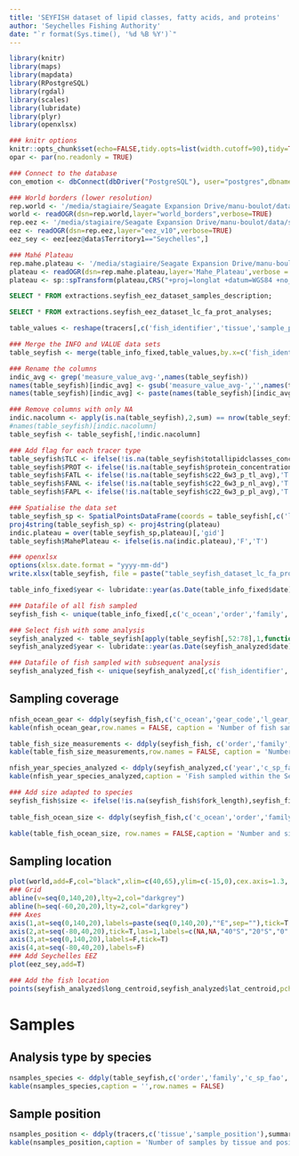 ```yaml
---
title: 'SEYFISH dataset of lipid classes, fatty acids, and proteins'
author: 'Seychelles Fishing Authority'
date: "`r format(Sys.time(), '%d %B %Y')`"
---
```

  
```r
library(knitr)
library(maps)
library(mapdata)
library(RPostgreSQL)
library(rgdal)
library(scales)
library(lubridate)
library(plyr)
library(openxlsx)

### knitr options
knitr::opts_chunk$set(echo=FALSE,tidy.opts=list(width.cutoff=90),tidy=TRUE,size='small')
opar <- par(no.readonly = TRUE)

### Connect to the database
con_emotion <- dbConnect(dbDriver("PostgreSQL"), user="postgres",dbname="emotion3", host="localhost")
```

```r
### World borders (lower resolution)
rep.world <- '/media/stagiaire/Seagate Expansion Drive/manu-boulot/data/shape_files/world_borders/world_borders/'
world <- readOGR(dsn=rep.world,layer="world_borders",verbose=TRUE)
rep.eez <- '/media/stagiaire/Seagate Expansion Drive/manu-boulot/data/shape_files/EEZ/VLIZ/V10/'
eez <- readOGR(dsn=rep.eez,layer="eez_v10",verbose=TRUE)
eez_sey <- eez[eez@data$Territory1=="Seychelles",]

### Mahé Plateau
rep.mahe.plateau <- '/media/stagiaire/Seagate Expansion Drive/manu-boulot/data/shape_files/Seychelles/Mahe_plateau/'
plateau <- readOGR(dsn=rep.mahe.plateau,layer='Mahe_Plateau',verbose = T)
plateau <- sp::spTransform(plateau,CRS("+proj=longlat +datum=WGS84 +no_defs +ellps=WGS84 +towgs84=0,0,0"))
```

```sql
SELECT * FROM extractions.seyfish_eez_dataset_samples_description;
```

```sql
SELECT * FROM extractions.seyfish_eez_dataset_lc_fa_prot_analyses;
```

```r
table_values <- reshape(tracers[,c('fish_identifier','tissue','sample_position','measure_name','measure_value_avg')],direction = 'wide', idvar= c('fish_identifier','tissue','sample_position'),timevar = 'measure_name',sep="-")

### Merge the INFO and VALUE data sets
table_seyfish <- merge(table_info_fixed,table_values,by.x=c('fish_identifier','sample_position','tissue'),by.y=c('fish_identifier','sample_position','tissue'), all.x = TRUE)

### Rename the columns
indic_avg <- grep('measure_value_avg-',names(table_seyfish))
names(table_seyfish)[indic_avg] <- gsub('measure_value_avg-','',names(table_seyfish)[indic_avg])
names(table_seyfish)[indic_avg] <- paste(names(table_seyfish)[indic_avg],'avg',sep='_')

### Remove columns with only NA
indic.nacolumn <- apply(is.na(table_seyfish),2,sum) == nrow(table_seyfish)
#names(table_seyfish)[indic.nacolumn]
table_seyfish <- table_seyfish[,!indic.nacolumn]

### Add flag for each tracer type
table_seyfish$TLC <- ifelse(!is.na(table_seyfish$totallipidclasses_concentration_avg),'T','F')
table_seyfish$PROT <- ifelse(!is.na(table_seyfish$protein_concentration_avg),'T','F')
table_seyfish$FATL <- ifelse(!is.na(table_seyfish$c22_6w3_p_tl_avg),'T','F')
table_seyfish$FANL <- ifelse(!is.na(table_seyfish$c22_6w3_p_nl_avg),'T','F')
table_seyfish$FAPL <- ifelse(!is.na(table_seyfish$c22_6w3_p_pl_avg),'T','F')

### Spatialise the data set
table_seyfish_sp <- SpatialPointsDataFrame(coords = table_seyfish[,c('long_centroid','lat_centroid')],data = table_seyfish)
proj4string(table_seyfish_sp) <- proj4string(plateau)
indic.plateau = over(table_seyfish_sp,plateau)[,'gid']
table_seyfish$MahePlateau <- ifelse(is.na(indic.plateau),'F','T') 

### openxlsx
options(xlsx.date.format = "yyyy-mm-dd")
write.xlsx(table_seyfish, file = paste("table_seyfish_dataset_lc_fa_prot_",Sys.Date(),".xlsx",sep=""),colNames = TRUE, borders = "surrounding")
```

```r
table_info_fixed$year <- lubridate::year(as.Date(table_info_fixed$date))

### Datafile of all fish sampled
seyfish_fish <- unique(table_info_fixed[,c('c_ocean','order','family','fish_identifier','fish_identifier_origin','gear_code','l_gear_fao_uk','vessel_code','vessel_name','avg_fishing_date','avg_landing_date','date','year','landing_site','long_centroid','lat_centroid','vessel_storage_mode','remarks_fishing','l_operator','c_sp_fao','english_name','scientific_name','seychelles_creole_name','project','sex','macro_maturity_stage','individual_length_unit','total_length','fork_length','lowerjawfork_length','carapace_length','individual_weight_unit','whole_fishweight','gutted_fishweight','gilledgutted_fishweight','tissue_weight_unit','gonads_total_weight','liver_weight','rest_viscera_weight','full_stomach_weight','empty_stomach_weight','remarks_sampling')])

### Select fish with some analysis
seyfish_analyzed <- table_seyfish[apply(table_seyfish[,52:78],1,function(x) sum(!is.na(x)))>0,]
seyfish_analyzed$year <- lubridate::year(as.Date(seyfish_analyzed$date))

### Datafile of fish sampled with subsequent analysis
seyfish_analyzed_fish <- unique(seyfish_analyzed[,c('fish_identifier','fish_identifier_origin','gear_code','l_gear_fao_uk','vessel_code','vessel_name','avg_fishing_date','avg_landing_date','year','landing_site','long_centroid','lat_centroid','vessel_storage_mode','remarks_fishing','l_operator','c_sp_fao','english_name','scientific_name','seychelles_creole_name','project','sex','macro_maturity_stage','individual_length_unit','total_length','fork_length','lowerjawfork_length','carapace_length','individual_weight_unit','whole_fishweight','gutted_fishweight','gilledgutted_fishweight','tissue_weight_unit','gonads_total_weight','liver_weight','rest_viscera_weight','full_stomach_weight','empty_stomach_weight','remarks_sampling')])
```

## Sampling coverage

```r
nfish_ocean_gear <- ddply(seyfish_fish,c('c_ocean','gear_code','l_gear_fao_uk'),summarise,nfish=length(unique(fish_identifier)))
kable(nfish_ocean_gear,row.names = FALSE, caption = 'Number of fish sampled by fishing gear.')
```

```r
table_fish_size_measurements <- ddply(seyfish_fish, c('order','family','c_sp_fao','scientific_name','english_name'),summarize, ntotal_length = sum(!is.na(total_length)), nfork_length = sum(!is.na(fork_length)), nlowerjawfork_length = sum(!is.na(lowerjawfork_length)),ncarapace_length = sum(!is.na(carapace_length)), nwhole_fishweight = sum(!is.na(whole_fishweight)), ngutted_fishweight = sum(!is.na(gutted_fishweight)), ngilledgutted_fishweight = sum(!is.na(gilledgutted_fishweight)))
kable(table_fish_size_measurements,row.names = FALSE, caption = 'Number of fish per type of morphometric measurement')
```

```r
nfish_year_species_analyzed <- ddply(seyfish_analyzed,c('year','c_sp_fao','english_name','seychelles_creole_name','scientific_name'),summarize,nfish=length(unique(fish_identifier)))
kable(nfish_year_species_analyzed,caption = 'Fish sampled within the Seychelles EEZ with some analysis of lipid classes, fatt acids or proteins.',row.names = FALSE)
```

```r
### Add size adapted to species
seyfish_fish$size <- ifelse(!is.na(seyfish_fish$fork_length),seyfish_fish$fork_length,ifelse(!is.na(seyfish_fish$lowerjawfork_length),seyfish_fish$lowerjawfork_length,ifelse(!is.na(seyfish_fish$carapace_length),seyfish_fish$carapace_length,ifelse(!is.na(seyfish_fish$total_length),seyfish_fish$total_length,seyfish_fish$whole_fishweight))))
  
table_fish_ocean_size <- ddply(seyfish_fish,c('c_ocean','order','family','c_sp_fao','scientific_name','english_name'),summarise,nfish=length(unique(fish_identifier)),size_range=ifelse(sum(is.na(size)==0),paste(min(size,na.rm=T),max(size,na.rm=T),sep='-'),NA))

kable(table_fish_ocean_size, row.names = FALSE,caption = 'Number and size range of fish sampled by ocean and species. Lower jaw fork length for billfish, total length for sharks, fork length for other fish species, and total weight for cephalopods.')
```

## Sampling location

```r
plot(world,add=F,col="black",xlim=c(40,65),ylim=c(-15,0),cex.axis=1.3, cex.lab=1.5,xlab="Longitude (°)", ylab="Latitude (°)")
### Grid
abline(v=seq(0,140,20),lty=2,col="darkgrey")
abline(h=seq(-60,20,20),lty=2,col="darkgrey")
### Axes
axis(1,at=seq(0,140,20),labels=paste(seq(0,140,20),"°E",sep=""),tick=T,cex.axis=1.3,cex.lab=1.3)
axis(2,at=seq(-80,40,20),tick=T,las=1,labels=c(NA,NA,"40°S","20°S","0","20°N",NA))
axis(3,at=seq(0,140,20),labels=F,tick=T)
axis(4,at=seq(-80,40,20),labels=F)
### Add Seychelles EEZ
plot(eez_sey,add=T)

### Add the fish location
points(seyfish_analyzed$long_centroid,seyfish_analyzed$lat_centroid,pch=21,col=alpha("red",0.1),cex=.5)
```

# Samples

## Analysis type by species

```r
nsamples_species <- ddply(table_seyfish,c('order','family','c_sp_fao','scientific_name','english_name'),summarize,nfish=length(unique(fish_identifier)), "TLC-L"=sum(!is.na(triacylglycerols_concentration_avg) & tissue == 'Liver'),"TLC-WM"=sum(!is.na(triacylglycerols_concentration_avg) & tissue == 'White muscle'),"PROT-L"=sum(!is.na(protein_concentration_avg) & tissue == 'Liver'),"PROT-WM"=sum(!is.na(protein_concentration_avg) & tissue == 'White muscle'), "FATL-L"=sum(!is.na(c22_6w3_p_tl_avg) & tissue == 'Liver'),"FATL-WM"=sum(!is.na(c22_6w3_p_tl_avg) & tissue == 'White muscle'))
kable(nsamples_species,caption = '',row.names = FALSE)
```

## Sample position

```r
nsamples_position <- ddply(tracers,c('tissue','sample_position'),summarise, nfish=length(unique(fish_identifier)), ndata = sum(!is.na(measure_name)), TLC =  sum(measure_name=='triacylglycerols_concentration'), PROT = sum(measure_name=='protein_concentration'), FATL=sum(measure_name=='c22_6w3_p_tl'))
kable(nsamples_position,caption = 'Number of samples by tissue and position',row.names = FALSE)
```
